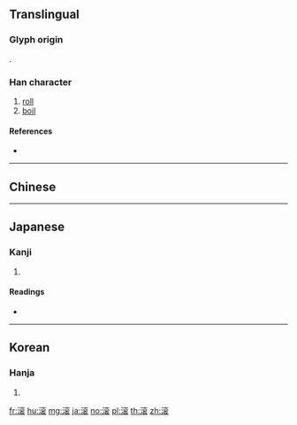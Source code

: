 {{character info/new}}
{{also|滾}}
==Translingual==

===Glyph origin===
{{Han etym}}
{{Han compound|水|衮|c1=s|c2=p|ls=psc}}.

===Han character===
{{Han char|rn=85|rad=水|as=11|sn=14|four=|canj=EYCV,XEYCV}}

# [[roll]]
# [[boil]]

====References====
* {{Han ref|kx=0643.241|dkj=18063|hdz=31705.040|uh=6EDA|ud=28378}}

----

==Chinese==
{{zh-see|滾}}

----

==Japanese==

===Kanji===
{{ja-kanji|grade=|rs=水11}}

# {{defn|lang=ja|sort=水11}}

====Readings====
* {{ja-readings|on=[[こん]] (kon)|kun=[[たぎる]] (tagiru)}}

----

==Korean==

===Hanja===
{{ko-hanja|hangeul=곤|eumhun=|rv=gon|mr=kon|y=kon}}

# {{defn|lang=ko|sort=水11}}

[[fr:滚]]
[[hu:滚]]
[[mg:滚]]
[[ja:滚]]
[[no:滚]]
[[pl:滚]]
[[th:滚]]
[[zh:滚]]